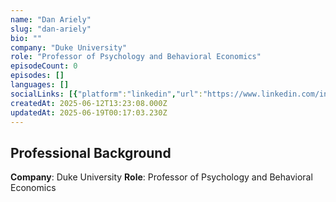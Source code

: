 ```yaml
---
name: "Dan Ariely"
slug: "dan-ariely"
bio: ""
company: "Duke University"
role: "Professor of Psychology and Behavioral Economics"
episodeCount: 0
episodes: []
languages: []
socialLinks: [{"platform":"linkedin","url":"https://www.linkedin.com/in/danariely/"}]
createdAt: 2025-06-12T13:23:08.000Z
updatedAt: 2025-06-19T00:17:03.230Z
---
```


## Professional Background

**Company**: Duke University
**Role**: Professor of Psychology and Behavioral Economics
